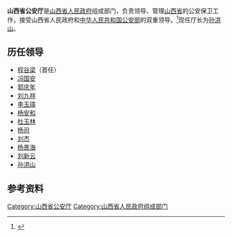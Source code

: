 {{coord|37.77508|112.57972|display=title}}
{{Infobox PRCG
|color     = darkblue
|机构名称  = 山西省公安厅
|标志1     = Police Badge,P.R.China.svg
|标志1大小 = 120px
|标志1说明 = [[中华人民共和国人民警察警徽|中华人民共和国人民警察警徽]]
|职位1    = 厅长
|人员1    = [[孙洪山|孙洪山]]
|衔级1    =
|业务上级 = [[中华人民共和国公安部|中华人民共和国公安部]]
|组织上级 = [[山西省人民政府|山西省人民政府]]
|中共上级 = [[中国共产党山西省委员会|中国共产党山西省委员会]]
|中共本级 = 中国共产党山西省公安厅委员会
|机构类型 = [[山西省人民政府|山西省人民政府]]组成部门<br />[[山西省|山西省]][[公安机关|公安机关]]
|行政级别 = 正地厅级
|时期1    =
|机构1    =
|时期2    =
|机构2    =
|时期3    =
|机构3    =
|时期4    =
|机构4    =
|时期5    =
|机构5    =
|地址1    = [[山西省|山西省]][[小店区|小店区]]龙城大街和坞城南路交叉口东北方向（新地址，自2018开始）
|电话0    =
|官网     = http://gat.shanxi.gov.cn/
|信息公开 =
}}

'''山西省公安厅'''是[[山西省人民政府|山西省人民政府]]组成部门，负责领导、管理[[山西省|山西省]]的公安保卫工作，接受山西省人民政府和[[中华人民共和国公安部|中华人民共和国公安部]]的双重领导。<ref>{{Cite book|title=犯罪学大辞书|author=康树华, 王岱, 冯树梁主编|publisher=甘肃人民出版社|year=1995|isbn=|location=兰州|pages=}}</ref>现任厅长为[[孙洪山|孙洪山]]。

==历任领导==
*[[程谷梁|程谷梁]]（首任）
*[[冯国安|冯国安]]
*[[郭庆年|郭庆年]]
*[[刘九祥|刘九祥]]
*[[李玉璋|李玉璋]]
*[[杨安和|杨安和]]
*[[杜玉林|杜玉林]]
*[[杨司|杨司]]
*[[刘杰_(1956年)|刘杰]]
*[[杨景海|杨景海]]
*[[刘新云|刘新云]]
*[[孙洪山|孙洪山]]

== 参考资料 ==
{{reflist}}

{{山西省人民政府}}

[[Category:山西省公安厅|Category:山西省公安厅]]
[[Category:山西省人民政府组成部门|Category:山西省人民政府组成部门]]